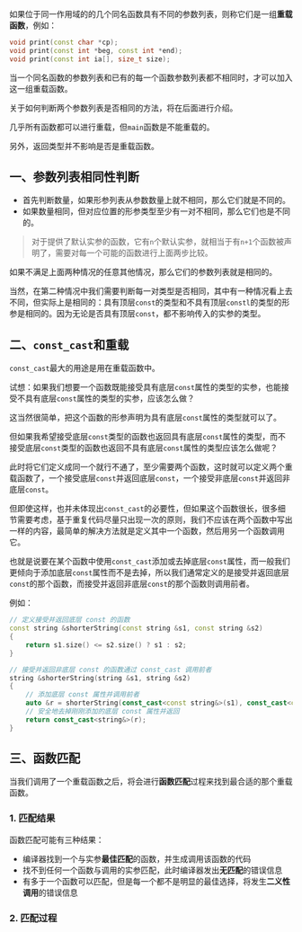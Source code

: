 如果位于同一作用域的的几个同名函数具有不同的参数列表，则称它们是一组**重载函数**，例如：

```cpp
void print(const char *cp);
void print(const int *beg, const int *end);
void print(const int ia[], size_t size);
```

当一个同名函数的参数列表和已有的每一个函数参数列表都不相同时，才可以加入这一组重载函数。

关于如何判断两个参数列表是否相同的方法，将在后面进行介绍。

几乎所有函数都可以进行重载，但`main`函数是不能重载的。

另外，返回类型并不影响是否是重载函数。

## 一、参数列表相同性判断

- 首先判断数量，如果形参列表从参数数量上就不相同，那么它们就是不同的。
- 如果数量相同，但对应位置的形参类型至少有一对不相同，那么它们也是不同的。

> 对于提供了默认实参的函数，它有`n`个默认实参，就相当于有`n+1`个函数被声明了，需要对每一个可能的函数进行上面两步比较。

如果不满足上面两种情况的任意其他情况，那么它们的参数列表就是相同的。

当然，在第二种情况中我们需要判断每一对类型是否相同，其中有一种情况看上去不同，但实际上是相同的：具有顶层`const`的类型和不具有顶层`constl`的类型的形参是相同的。因为无论是否具有顶层`const`，都不影响传入的实参的类型。



## 二、`const_cast`和重载

`const_cast`最大的用途是用在重载函数中。

试想：如果我们想要一个函数既能接受具有底层`const`属性的类型的实参，也能接受不具有底层`const`属性的类型的实参，应该怎么做？

这当然很简单，把这个函数的形参声明为具有底层`const`属性的类型就可以了。

但如果我希望接受底层`const`类型的函数也返回具有底层`const`属性的类型，而不接受底层`const`类型的函数也返回不具有底层`const`属性的类型应该怎么做呢？

此时将它们定义成同一个就行不通了，至少需要两个函数，这时就可以定义两个重载函数了，一个接受底层`const`并返回底层`const`，一个接受非底层`const`并返回非底层`const`。

但即使这样，也并未体现出`const_cast`的必要性，但如果这个函数很长，很多细节需要考虑，基于重复代码尽量只出现一次的原则，我们不应该在两个函数中写出一样的内容，最简单的解决方法就是定义其中一个函数，然后用另一个函数调用它。

也就是说要在某个函数中使用`const_cast`添加或去掉底层`const`属性，而一般我们更倾向于添加底层`const`属性而不是去掉，所以我们通常定义的是接受并返回底层`const`的那个函数，而接受并返回非底层`const`的那个函数则调用前者。

例如：

```cpp
// 定义接受并返回底层 const 的函数
const string &shorterString(const string &s1, const string &s2)
{
    return s1.size() <= s2.size() ? s1 : s2;
}

// 接受并返回非底层 const 的函数通过 const_cast 调用前者
string &shorterString(string &s1, string &s2)
{
    // 添加底层 const 属性并调用前者
    auto &r = shorterString(const_cast<const string&>(s1), const_cast<const string&>(s2));
    // 安全地去掉刚刚添加的底层 const 属性并返回
    return const_cast<string&>(r);
}
```



## 三、函数匹配

当我们调用了一个重载函数之后，将会进行**函数匹配**过程来找到最合适的那个重载函数。

### 1. 匹配结果

函数匹配可能有三种结果：

- 编译器找到一个与实参**最佳匹配**的函数，并生成调用该函数的代码
- 找不到任何一个函数与调用的实参匹配，此时编译器发出**无匹配**的错误信息
- 有多于一个函数可以匹配，但是每一个都不是明显的最佳选择，将发生**二义性调用**的错误信息



### 2. 匹配过程

